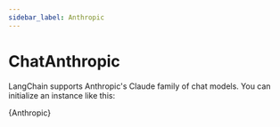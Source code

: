 ```yaml
---
sidebar_label: Anthropic
---
```


# ChatAnthropic

LangChain supports Anthropic's Claude family of chat models. You can initialize an instance like this:


<CodeBlock language="typescript">{Anthropic}</CodeBlock>